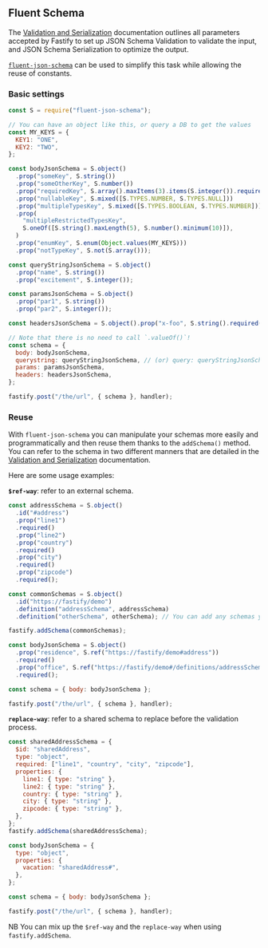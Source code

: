 ## Fluent Schema

The [Validation and
Serialization](../Reference/Validation-and-Serialization/) documentation
outlines all parameters accepted by Fastify to set up JSON Schema Validation to
validate the input, and JSON Schema Serialization to optimize the output.

[`fluent-json-schema`](https://github.com/fastify/fluent-json-schema) can be
used to simplify this task while allowing the reuse of constants.

### Basic settings

```js
const S = require("fluent-json-schema");

// You can have an object like this, or query a DB to get the values
const MY_KEYS = {
  KEY1: "ONE",
  KEY2: "TWO",
};

const bodyJsonSchema = S.object()
  .prop("someKey", S.string())
  .prop("someOtherKey", S.number())
  .prop("requiredKey", S.array().maxItems(3).items(S.integer()).required())
  .prop("nullableKey", S.mixed([S.TYPES.NUMBER, S.TYPES.NULL]))
  .prop("multipleTypesKey", S.mixed([S.TYPES.BOOLEAN, S.TYPES.NUMBER]))
  .prop(
    "multipleRestrictedTypesKey",
    S.oneOf([S.string().maxLength(5), S.number().minimum(10)]),
  )
  .prop("enumKey", S.enum(Object.values(MY_KEYS)))
  .prop("notTypeKey", S.not(S.array()));

const queryStringJsonSchema = S.object()
  .prop("name", S.string())
  .prop("excitement", S.integer());

const paramsJsonSchema = S.object()
  .prop("par1", S.string())
  .prop("par2", S.integer());

const headersJsonSchema = S.object().prop("x-foo", S.string().required());

// Note that there is no need to call `.valueOf()`!
const schema = {
  body: bodyJsonSchema,
  querystring: queryStringJsonSchema, // (or) query: queryStringJsonSchema
  params: paramsJsonSchema,
  headers: headersJsonSchema,
};

fastify.post("/the/url", { schema }, handler);
```

### Reuse

With `fluent-json-schema` you can manipulate your schemas more easily and
programmatically and then reuse them thanks to the `addSchema()` method. You can
refer to the schema in two different manners that are detailed in the
[Validation and
Serialization](../Reference/Validation-and-Serialization/#adding-a-shared-schema)
documentation.

Here are some usage examples:

**`$ref-way`**: refer to an external schema.

```js
const addressSchema = S.object()
  .id("#address")
  .prop("line1")
  .required()
  .prop("line2")
  .prop("country")
  .required()
  .prop("city")
  .required()
  .prop("zipcode")
  .required();

const commonSchemas = S.object()
  .id("https://fastify/demo")
  .definition("addressSchema", addressSchema)
  .definition("otherSchema", otherSchema); // You can add any schemas you need

fastify.addSchema(commonSchemas);

const bodyJsonSchema = S.object()
  .prop("residence", S.ref("https://fastify/demo#address"))
  .required()
  .prop("office", S.ref("https://fastify/demo#/definitions/addressSchema"))
  .required();

const schema = { body: bodyJsonSchema };

fastify.post("/the/url", { schema }, handler);
```

**`replace-way`**: refer to a shared schema to replace before the validation
process.

```js
const sharedAddressSchema = {
  $id: "sharedAddress",
  type: "object",
  required: ["line1", "country", "city", "zipcode"],
  properties: {
    line1: { type: "string" },
    line2: { type: "string" },
    country: { type: "string" },
    city: { type: "string" },
    zipcode: { type: "string" },
  },
};
fastify.addSchema(sharedAddressSchema);

const bodyJsonSchema = {
  type: "object",
  properties: {
    vacation: "sharedAddress#",
  },
};

const schema = { body: bodyJsonSchema };

fastify.post("/the/url", { schema }, handler);
```

NB You can mix up the `$ref-way` and the `replace-way` when using
`fastify.addSchema`.
